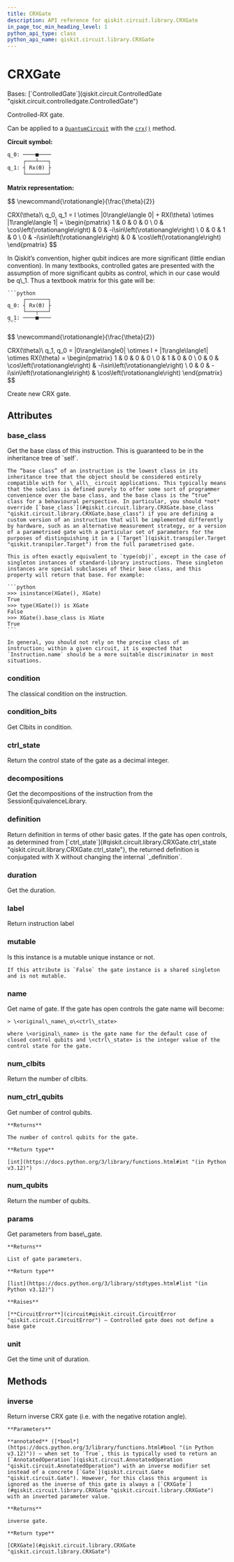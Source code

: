 ```yaml
---
title: CRXGate
description: API reference for qiskit.circuit.library.CRXGate
in_page_toc_min_heading_level: 1
python_api_type: class
python_api_name: qiskit.circuit.library.CRXGate
---
```


# CRXGate

<Class id="qiskit.circuit.library.CRXGate" github="https://github.com/Qiskit/qiskit/tree/main/qiskit/circuit/library/standard_gates/rx.py#L140-L284" signature="qiskit.circuit.library.CRXGate(theta, label=None, ctrl_state=None, *, duration=None, unit='dt', _base_label=None)">
  Bases: [`ControlledGate`](qiskit.circuit.ControlledGate "qiskit.circuit.controlledgate.ControlledGate")

  Controlled-RX gate.

  Can be applied to a [`QuantumCircuit`](qiskit.circuit.QuantumCircuit "qiskit.circuit.QuantumCircuit") with the [`crx()`](qiskit.circuit.QuantumCircuit#crx "qiskit.circuit.QuantumCircuit.crx") method.

  **Circuit symbol:**

  ```python
  q_0: ────■────
       ┌───┴───┐
  q_1: ┤ Rx(ϴ) ├
       └───────┘
  ```

  **Matrix representation:**

$$
\newcommand{\rotationangle}{\frac{\theta}{2}}

CRX(\theta)\ q_0, q_1 =
I \otimes |0\rangle\langle 0| + RX(\theta) \otimes |1\rangle\langle 1| =
\begin{pmatrix}
1 & 0 & 0 & 0 \\
0 & \cos\left(\rotationangle\right) & 0 & -i\sin\left(\rotationangle\right) \\
0 & 0 & 1 & 0 \\
0 & -i\sin\left(\rotationangle\right) & 0 & \cos\left(\rotationangle\right)
\end{pmatrix}
$$

  <Admonition title="Note" type="note">
    In Qiskit’s convention, higher qubit indices are more significant (little endian convention). In many textbooks, controlled gates are presented with the assumption of more significant qubits as control, which in our case would be q\_1. Thus a textbook matrix for this gate will be:

    ```python
         ┌───────┐
    q_0: ┤ Rx(ϴ) ├
         └───┬───┘
    q_1: ────■────
    ```

$$
\newcommand{\rotationangle}{\frac{\theta}{2}}

CRX(\theta)\ q_1, q_0 =
|0\rangle\langle0| \otimes I + |1\rangle\langle1| \otimes RX(\theta) =
\begin{pmatrix}
1 & 0 & 0 & 0 \\
0 & 1 & 0 & 0 \\
0 & 0 & \cos\left(\rotationangle\right)   & -i\sin\left(\rotationangle\right) \\
0 & 0 & -i\sin\left(\rotationangle\right) & \cos\left(\rotationangle\right)
\end{pmatrix}
$$
  </Admonition>

  Create new CRX gate.

  ## Attributes

  ### base\_class

  <Attribute id="qiskit.circuit.library.CRXGate.base_class" name="base_class">
    Get the base class of this instruction. This is guaranteed to be in the inheritance tree of `self`.

    The “base class” of an instruction is the lowest class in its inheritance tree that the object should be considered entirely compatible with for \_all\_ circuit applications. This typically means that the subclass is defined purely to offer some sort of programmer convenience over the base class, and the base class is the “true” class for a behavioural perspective. In particular, you should *not* override [`base_class`](#qiskit.circuit.library.CRXGate.base_class "qiskit.circuit.library.CRXGate.base_class") if you are defining a custom version of an instruction that will be implemented differently by hardware, such as an alternative measurement strategy, or a version of a parametrised gate with a particular set of parameters for the purposes of distinguishing it in a [`Target`](qiskit.transpiler.Target "qiskit.transpiler.Target") from the full parametrised gate.

    This is often exactly equivalent to `type(obj)`, except in the case of singleton instances of standard-library instructions. These singleton instances are special subclasses of their base class, and this property will return that base. For example:

    ```python
    >>> isinstance(XGate(), XGate)
    True
    >>> type(XGate()) is XGate
    False
    >>> XGate().base_class is XGate
    True
    ```

    In general, you should not rely on the precise class of an instruction; within a given circuit, it is expected that `Instruction.name` should be a more suitable discriminator in most situations.
  </Attribute>

  ### condition

  <Attribute id="qiskit.circuit.library.CRXGate.condition" name="condition">
    The classical condition on the instruction.
  </Attribute>

  ### condition\_bits

  <Attribute id="qiskit.circuit.library.CRXGate.condition_bits" name="condition_bits">
    Get Clbits in condition.
  </Attribute>

  ### ctrl\_state

  <Attribute id="qiskit.circuit.library.CRXGate.ctrl_state" name="ctrl_state">
    Return the control state of the gate as a decimal integer.
  </Attribute>

  ### decompositions

  <Attribute id="qiskit.circuit.library.CRXGate.decompositions" name="decompositions">
    Get the decompositions of the instruction from the SessionEquivalenceLibrary.
  </Attribute>

  ### definition

  <Attribute id="qiskit.circuit.library.CRXGate.definition" name="definition">
    Return definition in terms of other basic gates. If the gate has open controls, as determined from [`ctrl_state`](#qiskit.circuit.library.CRXGate.ctrl_state "qiskit.circuit.library.CRXGate.ctrl_state"), the returned definition is conjugated with X without changing the internal `_definition`.
  </Attribute>

  ### duration

  <Attribute id="qiskit.circuit.library.CRXGate.duration" name="duration">
    Get the duration.
  </Attribute>

  ### label

  <Attribute id="qiskit.circuit.library.CRXGate.label" name="label">
    Return instruction label
  </Attribute>

  ### mutable

  <Attribute id="qiskit.circuit.library.CRXGate.mutable" name="mutable">
    Is this instance is a mutable unique instance or not.

    If this attribute is `False` the gate instance is a shared singleton and is not mutable.
  </Attribute>

  ### name

  <Attribute id="qiskit.circuit.library.CRXGate.name" name="name">
    Get name of gate. If the gate has open controls the gate name will become:

    > \<original\_name\_o\<ctrl\_state>

    where \<original\_name> is the gate name for the default case of closed control qubits and \<ctrl\_state> is the integer value of the control state for the gate.
  </Attribute>

  ### num\_clbits

  <Attribute id="qiskit.circuit.library.CRXGate.num_clbits" name="num_clbits">
    Return the number of clbits.
  </Attribute>

  ### num\_ctrl\_qubits

  <Attribute id="qiskit.circuit.library.CRXGate.num_ctrl_qubits" name="num_ctrl_qubits">
    Get number of control qubits.

    **Returns**

    The number of control qubits for the gate.

    **Return type**

    [int](https://docs.python.org/3/library/functions.html#int "(in Python v3.12)")
  </Attribute>

  ### num\_qubits

  <Attribute id="qiskit.circuit.library.CRXGate.num_qubits" name="num_qubits">
    Return the number of qubits.
  </Attribute>

  ### params

  <Attribute id="qiskit.circuit.library.CRXGate.params" name="params">
    Get parameters from base\_gate.

    **Returns**

    List of gate parameters.

    **Return type**

    [list](https://docs.python.org/3/library/stdtypes.html#list "(in Python v3.12)")

    **Raises**

    [**CircuitError**](circuit#qiskit.circuit.CircuitError "qiskit.circuit.CircuitError") – Controlled gate does not define a base gate
  </Attribute>

  ### unit

  <Attribute id="qiskit.circuit.library.CRXGate.unit" name="unit">
    Get the time unit of duration.
  </Attribute>

  ## Methods

  ### inverse

  <Function id="qiskit.circuit.library.CRXGate.inverse" name="inverse" github="https://github.com/Qiskit/qiskit/tree/main/qiskit/circuit/library/standard_gates/rx.py#L253-L265" signature="inverse(annotated=False)">
    Return inverse CRX gate (i.e. with the negative rotation angle).

    **Parameters**

    **annotated** ([*bool*](https://docs.python.org/3/library/functions.html#bool "(in Python v3.12)")) – when set to `True`, this is typically used to return an [`AnnotatedOperation`](qiskit.circuit.AnnotatedOperation "qiskit.circuit.AnnotatedOperation") with an inverse modifier set instead of a concrete [`Gate`](qiskit.circuit.Gate "qiskit.circuit.Gate"). However, for this class this argument is ignored as the inverse of this gate is always a [`CRXGate`](#qiskit.circuit.library.CRXGate "qiskit.circuit.library.CRXGate") with an inverted parameter value.

    **Returns**

    inverse gate.

    **Return type**

    [CRXGate](#qiskit.circuit.library.CRXGate "qiskit.circuit.library.CRXGate")
  </Function>
</Class>

